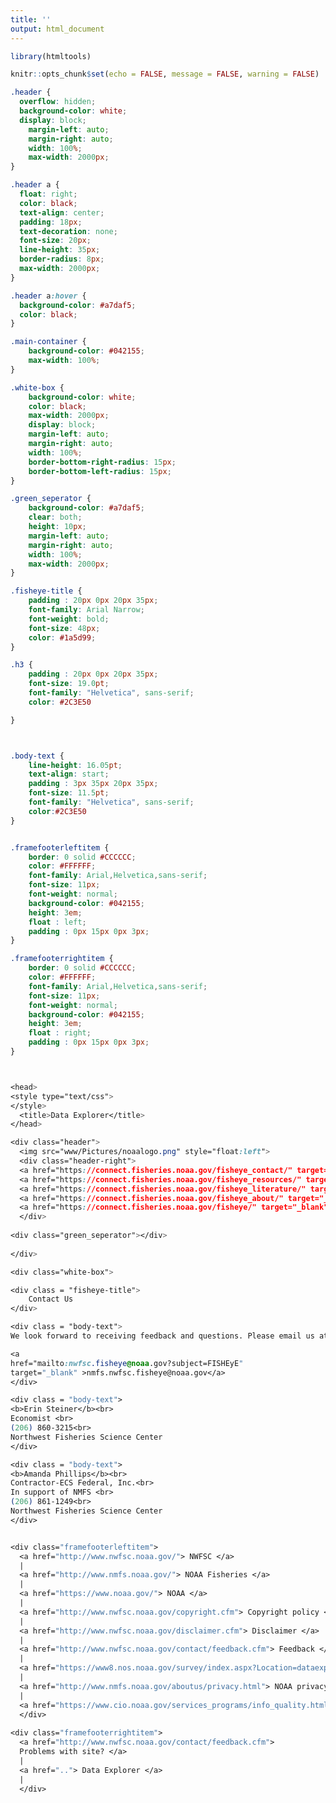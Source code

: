 ```yaml
---
title: ''
output: html_document
---
```



```r
library(htmltools)

knitr::opts_chunk$set(echo = FALSE, message = FALSE, warning = FALSE)

```

```css


.header {
  overflow: hidden;
  background-color: white;
  display: block;
    margin-left: auto;
    margin-right: auto;
    width: 100%;
    max-width: 2000px;
}

.header a {
  float: right;
  color: black;
  text-align: center;
  padding: 18px;
  text-decoration: none;
  font-size: 20px;
  line-height: 35px;
  border-radius: 8px;
  max-width: 2000px;
}

.header a:hover {
  background-color: #a7daf5;
  color: black;
}

.main-container {
    background-color: #042155;
    max-width: 100%;
}

.white-box {
    background-color: white;
    color: black;
    max-width: 2000px;
    display: block;
    margin-left: auto;
    margin-right: auto;
    width: 100%;
    border-bottom-right-radius: 15px;
    border-bottom-left-radius: 15px;
}

.green_seperator {
    background-color: #a7daf5;
    clear: both;
    height: 10px;
    margin-left: auto;
    margin-right: auto;
    width: 100%;
    max-width: 2000px;
}

.fisheye-title {
    padding : 20px 0px 20px 35px;
    font-family: Arial Narrow;
    font-weight: bold;
    font-size: 48px;
    color: #1a5d99;
}

.h3 {
    padding : 20px 0px 20px 35px;
    font-size: 19.0pt;
    font-family: "Helvetica", sans-serif;
    color: #2C3E50

}



.body-text {
    line-height: 16.05pt;
    text-align: start;
    padding : 3px 35px 20px 35px;
    font-size: 11.5pt;
    font-family: "Helvetica", sans-serif;
    color:#2C3E50
}


.framefooterleftitem {
    border: 0 solid #CCCCCC;
    color: #FFFFFF;
    font-family: Arial,Helvetica,sans-serif;
    font-size: 11px;
    font-weight: normal;
    background-color: #042155;
    height: 3em;
    float : left;
    padding : 0px 15px 0px 3px;
}

.framefooterrightitem {
    border: 0 solid #CCCCCC;
    color: #FFFFFF;
    font-family: Arial,Helvetica,sans-serif;
    font-size: 11px;
    font-weight: normal;
    background-color: #042155;
    height: 3em;
    float : right;
    padding : 0px 15px 0px 3px;
}



<head>
<style type="text/css">
</style>
  <title>Data Explorer</title>
</head>

<div class="header">
  <img src="www/Pictures/noaalogo.png" style="float:left">
  <div class="header-right">
  <a href="https://connect.fisheries.noaa.gov/fisheye_contact/" target="_blank">Contact Us</a>
  <a href="https://connect.fisheries.noaa.gov/fisheye_resources/" target="_blank">Resources</a>
  <a href="https://connect.fisheries.noaa.gov/fisheye_literature/" target="_blank">Literature</a>
  <a href="https://connect.fisheries.noaa.gov/fisheye_about/" target="_blank">About</a>
  <a href="https://connect.fisheries.noaa.gov/fisheye/" target="_blank">Home</a>
  </div>
    
<div class="green_seperator"></div>
  
</div>

<div class="white-box">

<div class = "fisheye-title">
	Contact Us
</div>              

<div class = "body-text">
We look forward to receiving feedback and questions. Please email us at

<a
href="mailto:nwfsc.fisheye@noaa.gov?subject=FISHEyE"
target="_blank" >nmfs.nwfsc.fisheye@noaa.gov</a>
</div>

<div class = "body-text">
<b>Erin Steiner</b><br>
Economist <br>
(206) 860-3215<br>
Northwest Fisheries Science Center
</div>

<div class = "body-text">
<b>Amanda Phillips</b><br>
Contractor-ECS Federal, Inc.<br>
In support of NMFS <br>
‪(206) 861-1249‬<br>
Northwest Fisheries Science Center
</div>


<div class="framefooterleftitem">
  <a href="http://www.nwfsc.noaa.gov/"> NWFSC </a>
  |
  <a href="http://www.nmfs.noaa.gov/"> NOAA Fisheries </a>
  |
  <a href="https://www.noaa.gov/"> NOAA </a>
  |
  <a href="http://www.nwfsc.noaa.gov/copyright.cfm"> Copyright policy </a>
  |
  <a href="http://www.nwfsc.noaa.gov/disclaimer.cfm"> Disclaimer </a>
  |
  <a href="http://www.nwfsc.noaa.gov/contact/feedback.cfm"> Feedback </a>
  |
  <a href="https://www8.nos.noaa.gov/survey/index.aspx?Location=dataexplorer"> NOAA customer satisfaction survey </a>
  |
  <a href="http://www.nmfs.noaa.gov/aboutus/privacy.html"> NOAA privacy policy </a>
  |
  <a href="https://www.cio.noaa.gov/services_programs/info_quality.html"> NOAA information quality </a>
  </div>
  
<div class="framefooterrightitem">
  <a href="http://www.nwfsc.noaa.gov/contact/feedback.cfm">
  Problems with site? </a>
  |
  <a href=".."> Data Explorer </a>
  |
  </div>

```
